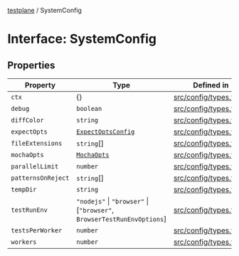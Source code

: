 [testplane](../README.mdx) / SystemConfig

# Interface: SystemConfig

## Properties

| Property | Type | Defined in |
| ------ | ------ | ------ |
| `ctx` | \{\} | [src/config/types.ts:68](https://github.com/gemini-testing/testplane/blob/57d0b182c37e21d8bdf52acbb137a028841767af/src/config/types.ts#L68) |
| `debug` | `boolean` | [src/config/types.ts:65](https://github.com/gemini-testing/testplane/blob/57d0b182c37e21d8bdf52acbb137a028841767af/src/config/types.ts#L65) |
| `diffColor` | `string` | [src/config/types.ts:72](https://github.com/gemini-testing/testplane/blob/57d0b182c37e21d8bdf52acbb137a028841767af/src/config/types.ts#L72) |
| `expectOpts` | [`ExpectOptsConfig`](ExpectOptsConfig.mdx) | [src/config/types.ts:67](https://github.com/gemini-testing/testplane/blob/57d0b182c37e21d8bdf52acbb137a028841767af/src/config/types.ts#L67) |
| `fileExtensions` | `string`[] | [src/config/types.ts:75](https://github.com/gemini-testing/testplane/blob/57d0b182c37e21d8bdf52acbb137a028841767af/src/config/types.ts#L75) |
| `mochaOpts` | [`MochaOpts`](MochaOpts.mdx) | [src/config/types.ts:66](https://github.com/gemini-testing/testplane/blob/57d0b182c37e21d8bdf52acbb137a028841767af/src/config/types.ts#L66) |
| `parallelLimit` | `number` | [src/config/types.ts:74](https://github.com/gemini-testing/testplane/blob/57d0b182c37e21d8bdf52acbb137a028841767af/src/config/types.ts#L74) |
| `patternsOnReject` | `string`[] | [src/config/types.ts:69](https://github.com/gemini-testing/testplane/blob/57d0b182c37e21d8bdf52acbb137a028841767af/src/config/types.ts#L69) |
| `tempDir` | `string` | [src/config/types.ts:73](https://github.com/gemini-testing/testplane/blob/57d0b182c37e21d8bdf52acbb137a028841767af/src/config/types.ts#L73) |
| `testRunEnv` | `"nodejs"` \| `"browser"` \| [`"browser"`, `BrowserTestRunEnvOptions`] | [src/config/types.ts:76](https://github.com/gemini-testing/testplane/blob/57d0b182c37e21d8bdf52acbb137a028841767af/src/config/types.ts#L76) |
| `testsPerWorker` | `number` | [src/config/types.ts:71](https://github.com/gemini-testing/testplane/blob/57d0b182c37e21d8bdf52acbb137a028841767af/src/config/types.ts#L71) |
| `workers` | `number` | [src/config/types.ts:70](https://github.com/gemini-testing/testplane/blob/57d0b182c37e21d8bdf52acbb137a028841767af/src/config/types.ts#L70) |
